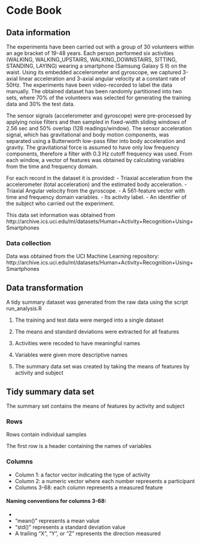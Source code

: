 # Code Book

## Data information
The experiments have been carried out with a group of 30 volunteers within an age bracket of 19-48 years. Each person performed six activities (WALKING, WALKING_UPSTAIRS, WALKING_DOWNSTAIRS, SITTING, STANDING, LAYING) wearing a smartphone (Samsung Galaxy S II) on the waist. Using its embedded accelerometer and gyroscope, we captured 3-axial linear acceleration and 3-axial angular velocity at a constant rate of 50Hz. The experiments have been video-recorded to label the data manually. The obtained dataset has been randomly partitioned into two sets, where 70% of the volunteers was selected for generating the training data and 30% the test data. 

The sensor signals (accelerometer and gyroscope) were pre-processed by applying noise filters and then sampled in fixed-width sliding windows of 2.56 sec and 50% overlap (128 readings/window). The sensor acceleration signal, which has gravitational and body motion components, was separated using a Butterworth low-pass filter into body acceleration and gravity. The gravitational force is assumed to have only low frequency components, therefore a filter with 0.3 Hz cutoff frequency was used. From each window, a vector of features was obtained by calculating variables from the time and frequency domain.

For each record in the dataset it is provided: 
- Triaxial acceleration from the accelerometer (total acceleration) and the estimated body acceleration.
- Triaxial Angular velocity from the gyroscope. 
- A 561-feature vector with time and frequency domain variables. 
- Its activity label. 
- An identifier of the subject who carried out the experiment.

This data set information was obtained from http://archive.ics.uci.edu/ml/datasets/Human+Activity+Recognition+Using+Smartphones

### Data collection
Data was obtained from the UCI Machine Learning repository:
http://archive.ics.uci.edu/ml/datasets/Human+Activity+Recognition+Using+Smartphones

## Data transformation
A tidy summary dataset was generated from the raw data using the script run_analysis.R

1. The training and test data were merged into a single dataset

2. The means and standard deviations were extracted for all features

3. Activities were recoded to have meaningful names

4. Variables were given more descriptive names

5. The summary data set was created by taking the means of features by activity and subject

## Tidy summary data set
The summary set contains the means of features by activity and subject

### Rows 
Rows contain individual samples

The first row is a header containing the names of variables

### Columns
* Column 1: a factor vector indicating the type of activity
* Column 2: a numeric vector where each number represents a participant
* Columns 3-68: each column represents a measured feature

#### Naming conventions for columns 3-68:
* 
* "mean()" represents a mean value
* "std()" represents a standard deviation value
* A trailing "X", "Y", or "Z" represents the direction measured

